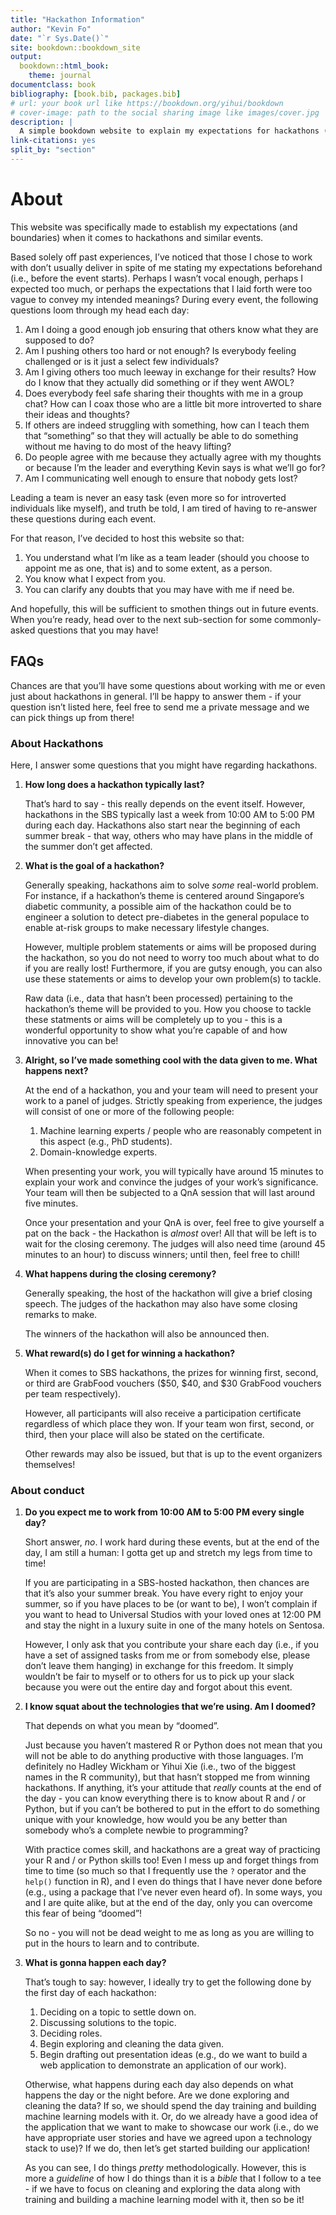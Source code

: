 ```yaml
--- 
title: "Hackathon Information"
author: "Kevin Fo"
date: "`r Sys.Date()`"
site: bookdown::bookdown_site
output: 
  bookdown::html_book:
    theme: journal
documentclass: book
bibliography: [book.bib, packages.bib]
# url: your book url like https://bookdown.org/yihui/bookdown
# cover-image: path to the social sharing image like images/cover.jpg
description: |
  A simple bookdown website to explain my expectations for hackathons (should you choose to work with me).
link-citations: yes
split_by: "section"
---
```


# About {-}

This website was specifically made to establish my expectations (and boundaries) when it comes to hackathons and similar events.  

Based solely off past experiences, I've noticed that those I chose to work with don't usually deliver in spite of me stating my expectations beforehand (i.e., before the event starts).  Perhaps I wasn't vocal enough, perhaps I expected too much, or perhaps the expectations that I laid forth were too vague to convey my intended meanings?  During every event, the following questions loom through my head each day:

1.  Am I doing a good enough job ensuring that others know what they are supposed to do?
1.  Am I pushing others too hard or not enough?  Is everybody feeling challenged or is it just a select few individuals?
1.  Am I giving others too much leeway in exchange for their results?  How do I know that they actually did something or if they went AWOL?
1.  Does everybody feel safe sharing their thoughts with me in a group chat?  How can I coax those who are a little bit more introverted to share their ideas and thoughts?
1.  If others are indeed struggling with something, how can I teach them that "something" so that they will actually be able to do something without me having to do most of the heavy lifting?  
1.  Do people agree with me because they actually agree with my thoughts or because I'm the leader and everything Kevin says is what we'll go for?
1.  Am I communicating well enough to ensure that nobody gets lost?

Leading a team is never an easy task (even more so for introverted individuals like myself), and truth be told, I am tired of having to re-answer these questions during each event.  

For that reason, I've decided to host this website so that:

1.  You understand what I'm like as a team leader (should you choose to appoint me as one, that is) and to some extent, as a person.
1.  You know what I expect from you.
1.  You can clarify any doubts that you may have with me if need be.  

And hopefully, this will be sufficient to smothen things out in future events.  When you're ready, head over to the next sub-section for some commonly-asked questions that you may have!

## FAQs {-}

Chances are that you'll have some questions about working with me or even just about hackathons in general.  I'll be happy to answer them - if your question isn't listed here, feel free to send me a private message and we can pick things up from there!

### About Hackathons {-}

Here, I answer some questions that you might have regarding hackathons.

1.  **How long does a hackathon typically last?**

    That's hard to say - this really depends on the event itself.  However, hackathons in the SBS typically last a week from 10:00 AM to 5:00 PM during each day.  Hackathons also start near the beginning of each summer break - that way, others who may have plans in the middle of the summer don't get affected.
    
1.  **What is the goal of a hackathon?**

    Generally speaking, hackathons aim to solve *some* real-world problem.  For instance, if a hackathon's theme is centered around Singapore's diabetic community, a possible aim of the hackathon could be to engineer a solution to detect pre-diabetes in the general populace to enable at-risk groups to make necessary lifestyle changes.
    
    However, multiple problem statements or aims will be proposed during the hackathon, so you do not need to worry too much about what to do if you are really lost!  Furthermore, if you are gutsy enough, you can also use these statements or aims to develop your own problem(s) to tackle.
    
    Raw data (i.e., data that hasn't been processed) pertaining to the hackathon's theme will be provided to you.  How you choose to tackle these statments or aims will be completely up to you - this is a wonderful opportunity to show what you're capable of and how innovative you can be!
    
1.  **Alright, so I've made something cool with the data given to me.  What happens next?**

    At the end of a hackathon, you and your team will need to present your work to a panel of judges.  Strictly speaking from experience, the judges will consist of one or more of the following people:   
    
    1.  Machine learning experts / people who are reasonably competent in this aspect (e.g., PhD students).
    1.  Domain-knowledge experts.
    
    When presenting your work, you will typically have around 15 minutes to explain your work and convince the judges of your work's significance.  Your team will then be subjected to a QnA session that will last around five minutes.
    
    Once your presentation and your QnA is over, feel free to give yourself a pat on the back - the Hackathon is *almost* over!  All that will be left is to wait for the closing ceremony.  The judges will also need time (around 45 minutes to an hour) to discuss winners; until then, feel free to chill!
    
1.  **What happens during the closing ceremony?**

    Generally speaking, the host of the hackathon will give a brief closing speech.  The judges of the hackathon may also have some closing remarks to make.
    
    The winners of the hackathon will also be announced then.  
    
1.  **What reward(s) do I get for winning a hackathon?**

    When it comes to SBS hackathons, the prizes for winning first, second, or third are GrabFood vouchers (\$50, \$40, and \$30 GrabFood vouchers per team respectively).  
    
    However, all participants will also receive a participation certificate regardless of which place they won.  If your team won first, second, or third, then your place will also be stated on the certificate.
    
    Other rewards may also be issued, but that is up to the event organizers themselves!
    
### About conduct {-}

1.  **Do you expect me to work from 10:00 AM to 5:00 PM every single day?**

    Short answer, *no*.  I work hard during these events, but at the end of the day, I am still a human: I gotta get up and stretch my legs from time to time!
    
    If you are participating in a SBS-hosted hackathon, then chances are that it's also your summer break.  You have every right to enjoy your summer, so if you have places to be (or want to be), I won't complain if you want to head to Universal Studios with your loved ones at 12:00 PM and stay the night in a luxury suite in one of the many hotels on Sentosa.
    
    However, I only ask that you contribute your share each day (i.e., if you have a set of assigned tasks from me or from somebody else, please don't leave them hanging) in exchange for this freedom.  It simply wouldn't be fair to myself or to others for us to pick up your slack because you were out the entire day and forgot about this event.
    
1.  **I know squat about the technologies that we're using.  Am I doomed?**
    
    That depends on what you mean by "doomed".
    
    Just because you haven't mastered R or Python does not mean that you will not be able to do anything productive with those languages.  I'm definitely no Hadley Wickham or Yihui Xie (i.e., two of the biggest names in the R community), but that hasn't stopped me from winning hackathons.  If anything, it's your attitude that *really* counts at the end of the day - you can know everything there is to know about R and / or Python, but if you can't be bothered to put in the effort to do something unique with your knowledge, how would you be any better than somebody who's a complete newbie to programming?
    
    With practice comes skill, and hackathons are a great way of practicing your R and / or Python skills too!  Even I mess up and forget things from time to time (so much so that I frequently use the `?` operator and the `help()` function in R), and I even do things that I have never done before (e.g., using a package that I've never even heard of).  In some ways, you and I are quite alike, but at the end of the day, only you can overcome this fear of being "doomed"!
    
    So no - you will not be dead weight to me as long as you are willing to put in the hours to learn and to contribute.  
    
1.  **What is gonna happen each day?**

    That's tough to say: however, I ideally try to get the following done by the first day of each hackathon:
    
    1.  Deciding on a topic to settle down on.
    1.  Discussing solutions to the topic.
    1.  Deciding roles.
    1.  Begin exploring and cleaning the data given.
    1.  Begin drafting out presentation ideas (e.g., do we want to build a web application to demonstrate an application of our work).
    
    Otherwise, what happens during each day also depends on what happens the day or the night before.  Are we done exploring and cleaning the data?  If so, we should spend the day training and building machine learning models with it.  Or, do we already have a good idea of the application that we want to make to showcase our work (i.e., do we have appropriate user stories and have we agreed upon a technology stack to use)?  If we do, then let's get started building our application!
    
    As you can see, I do things *pretty* methodologically.  However, this is more a *guideline* of how I do things than it is a *bible* that I follow to a tee - if we have to focus on cleaning and exploring the data along with training and building a machine learning model with it, then so be it!
    

